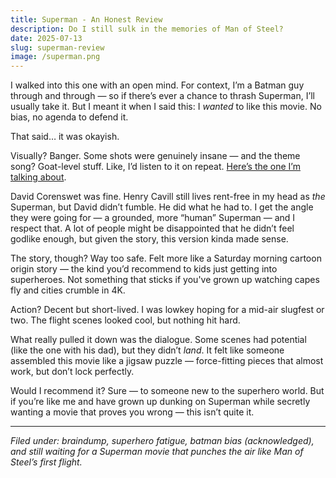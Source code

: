```yaml
---
title: Superman - An Honest Review
description: Do I still sulk in the memories of Man of Steel?
date: 2025-07-13
slug: superman-review
image: /superman.png
---
```


I walked into this one with an open mind. For context, I’m a Batman guy through and through — so if there’s ever a chance to thrash Superman, I’ll usually take it. But I meant it when I said this: I _wanted_ to like this movie. No bias, no agenda to defend it.

That said… it was okayish.

Visually? Banger. Some shots were genuinely insane — and the theme song? Goat-level stuff. Like, I’d listen to it on repeat. [Here’s the one I’m talking about](https://open.spotify.com/track/16TmU1IOCBQxBSF5qb3GWt?si=414646e86ef544b2).

David Corenswet was fine. Henry Cavill still lives rent-free in my head as _the_ Superman, but David didn’t fumble. He did what he had to. I get the angle they were going for — a grounded, more “human” Superman — and I respect that. A lot of people might be disappointed that he didn’t feel godlike enough, but given the story, this version kinda made sense.

The story, though? Way too safe. Felt more like a Saturday morning cartoon origin story — the kind you’d recommend to kids just getting into superheroes. Not something that sticks if you've grown up watching capes fly and cities crumble in 4K.

Action? Decent but short-lived. I was lowkey hoping for a mid-air slugfest or two. The flight scenes looked cool, but nothing hit hard.

What really pulled it down was the dialogue. Some scenes had potential (like the one with his dad), but they didn’t _land_. It felt like someone assembled this movie like a jigsaw puzzle — force-fitting pieces that almost work, but don’t lock perfectly.

Would I recommend it? Sure — to someone new to the superhero world. But if you’re like me and have grown up dunking on Superman while secretly wanting a movie that proves you wrong — this isn’t quite it.

---

_Filed under: braindump, superhero fatigue, batman bias (acknowledged), and still waiting for a Superman movie that punches the air like Man of Steel’s first flight._
